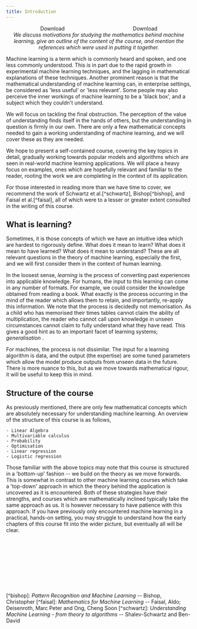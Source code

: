 ```yaml
---
title: Introduction
---
```


<div style='display: flex; justify-content: space-around;'>
	<LinkButton target="_blank" href="https://samuelireson.github.io/courses//notes/mlnn/introduction.pdf" variant="secondary" icon="document" >Download</LinkButton>
	<LinkButton target="_blank" href="https://samuelireson.github.io/courses//notes/mlnn/master.pdf" variant="primary" icon="open-book" >Download</LinkButton>
</div>

<div style='text-align: center'><em>
	We discuss motivations for studying the mathematics behind machine learning, give an outline of the content of the course, and mention the references which were used in putting it together.
</em></div>

Machine learning is a term which is commonly heard and spoken, and one less commonly understood. This is in part due to the rapid growth in experimental machine learning techniques, and the lagging in mathematical explanations of these techniques. Another prominent reason is that the mathematical understanding of machine learning can, in enterprise settings, be considered as 'less useful' or 'less relevant'. Some people may also perceive the inner workings of machine learning to be a 'black box', and a subject which they couldn't understand.

We will focus on tackling the final obstruction. The perception of the value of understanding finds itself in the hands of others, but the understanding in question is firmly in our own. There are only a few mathematical concepts needed to gain a working understanding of machine learning, and we will cover these as they are needed.

We hope to present a self-contained course, covering the key topics in detail, gradually working towards popular models and algorithms which are seen in real-world machine learning applications. We will place a heavy focus on examples, ones which are hopefully relevant and familiar to the reader, rooting the work we are completing in the context of its application.

For those interested in reading more than we have time to cover, we recommend the work of Schwartz et al.[^schwartz], Bishop[^bishop], and Faisal et al.[^faisal], all of which were to a lesser or greater extent consulted in the writing of this course.

## What is learning?
Sometimes, it is those concepts of which we have an intuitive idea which are hardest to rigorously define. What does it mean to learn? What does it mean to have learned? What does it mean to understand? These are all relevant questions in the theory of machine learning, especially the first, and we will first consider them in the context of human learning.

In the loosest sense, <em> learning </em> is the process of converting past experiences into applicable knowledge. For humans, the input to this learning can come in any number of formats. For example, we could consider the knowledge obtained from reading a book. What exactly is the process occurring in the mind of the reader which allows them to retain, and importantly, re-apply this information. We note that the process is decidedly not memorisation. As a child who has memorised their times tables cannot claim the ability of multiplication, the reader who cannot call upon knowledge in unseen circumstances cannot claim to fully understand what they have read. This gives a good hint as to an important facet of learning systems; <em> generalisation </em>.

For machines, the process is not dissimilar. The input for a learning algorithm is data, and the output (the expertise) are some tuned parameters which allow the model produce outputs from unseen data in the future. There is more nuance to this, but as we move towards mathematical rigour, it will be useful to keep this in mind.

## Structure of the course
As previously mentioned, there are only few mathematical concepts which are absolutely necessary for understanding machine learning. An overview of the structure of this course is as follows,


	- Linear Algebra
	- Multivariable calculus
	- Probability
	- Optimisation
	- Linear regression
	- Logistic regression


Those familiar with the above topics may note that this course is structured in a 'bottom-up' fashion -- we build on the theory as we move forwards. This is somewhat in contrast to other machine learning courses which take a 'top-down' approach in which the theory behind the application is uncovered as it is encountered. Both of these strategies have their strengths, and courses which are mathematically inclined typically take the same approach as us. It is however necessary to have patience with this approach. If you have previously only encountered machine learning in a practical, hands-on setting, you may struggle to understand how the early chapters of this course fit into the wider picture, but eventually all will be clear.
<div style="margin-top: 10rem">
[^bishop]: <em> Pattern Recognition and Machine Learning </em> -- Bishop, Christopher
[^faisal]: <em> Mathematics for Machine Learning </em> -- Faisal, Aldo; Deisenroth, Marc Peter and Ong, Cheng Soon
[^schwartz]: <em> Understanding Machine Learning - from theory to algorithms </em> -- Shalev-Schwartz and Ben-David
</div>
<Comments client:only="react" />